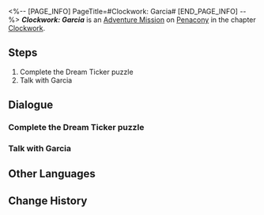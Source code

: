 <%-- [PAGE_INFO]
PageTitle=#Clockwork: Garcia#
[END_PAGE_INFO] --%>
{{Stub|Dialogue.}}
{{Mission Infobox
|id            = 4240323
|title         = 
|image         = <!--Mission Clockwork Garcia.png-->
|type          = Adventure
|event_name    = 
|chapter       = Clockwork
|requirements  = {{subst:void|<!--Unknown: {"Type":"Manual"}-->}}
|summary       = <!--official mission summary from Fate's Atlas-->
|characters    = Trailblazer
|startLocation = [[Penacony]] - [[SoulGlad™ Scorchsand Audition Venue]]
|world         = Penacony
|area          = SoulGlad™ Scorchsand Audition Venue
|prev          = 
|next          = 
|rewards       = Trailblaze EXP*100; Stellar Jade*10; Lost Crystal*3; Clock Credits*180; Golden Limited - Aideen Token*1; Credit*20,000
}}
'''''Clockwork: Garcia''''' is an [[Adventure Mission]] on [[Penacony]] in the chapter [[Clockwork]].

==Steps==
# Complete the Dream Ticker puzzle
# Talk with Garcia

<!--
==Gameplay Notes==

--><!--
==Trial Character==

-->
==Dialogue==
{{Stub Dialogue}}
{{Dialogue End}}

===Complete the Dream Ticker puzzle===
{{Mission Description|type=adventure|location=SoulGlad™ Scorchsand Audition Venue|update|Tick... tock! Quick, Adjust the hands... Tick, tock!<br />People's minds await your exploration. Help them regain their true selves!}}
{{Dialogue Start}}
:{{tx}}
{{Dialogue End}}

===Talk with Garcia===
{{Dialogue Start}}
:{{tx}}
{{Dialogue End}}

==Other Languages==
{{Other Languages
|en   = Clockwork: Garcia
|zhs  = 钟表把戏：加西亚
|zht  = 鐘錶把戲：賈西亞
|ja   = クロックトリック：ガルシア
|ko   = 시계 트릭: 가르시아
|es   = Trucorreloj: García
|fr   = Pouvoir de la Pendule&nbsp;: Garcia
|ru   = Заводной механизм: Гарсия
|th   = กลนาฬิกา: Garcia
|vi   = Thủ Thuật Đồng Hồ: Garcia
|de   = Uhrwerk: Garcia
|id   = Clockwork: Garcia
|pt   = Truquelógio: Garcia
}}

==Change History==
{{Change History|2.2}}
